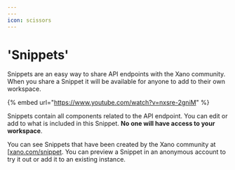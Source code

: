 ```yaml
---
---
icon: scissors
---
```


# 'Snippets'

Snippets are an easy way to share API endpoints with the Xano community. When you share a Snippet it will be available for anyone to add to their own workspace.&#x20;

{% embed url="https://www.youtube.com/watch?v=nxsre-2gniM" %}

Snippets contain all components related to the API endpoint. You can edit or add to what is included in this Snippet. **No one will have access to your workspace**.

You can see Snippets that have been created by the Xano community at [[xano.com/snippet](https://www.xano.com/snippet/). You can preview a Snippet in an anonymous account to try it out or add it to an existing instance.&#x20;
